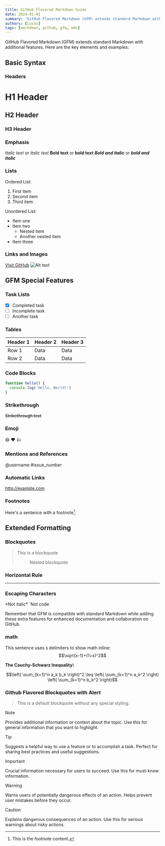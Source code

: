 ```yaml
---
title: GitHub Flavored Markdown Guide
date: 2024-01-01
summary: 'GitHub Flavored Markdown (GFM) extends standard Markdown with additional features. '
authors: [Lucas]
tags: [markdown, github, gfm, mdx]
---
```


GitHub Flavored Markdown (GFM) extends standard Markdown with additional features. Here are the key elements and examples:

## Basic Syntax

### Headers

# H1 Header

## H2 Header

### H3 Header

### Emphasis

_Italic text_ or _italic text_
**Bold text** or **bold text**
**_Bold and italic_** or **_bold and italic_**

### Lists

Ordered List:

1. First item
2. Second item
3. Third item

Unordered List:

- Item one
- Item two
  - Nested item
  - Another nested item
- Item three

### Links and Images

[Visit GitHub](https://github.com)
![Alt text](https://upload.wikimedia.org/wikipedia/commons/thumb/4/48/Markdown-mark.svg/350px-Markdown-mark.svg.png)

## GFM Special Features

### Task Lists

- [x] Completed task
- [ ] Incomplete task
- [ ] Another task

### Tables

| Header 1 | Header 2 | Header 3 |
| -------- | -------- | -------- |
| Row 1    | Data     | Data     |
| Row 2    | Data     | Data     |

### Code Blocks

```javascript
function hello() {
  console.log('Hello, World!')
}
```

### Strikethrough

~~Strikethrough text~~

### Emoji

:smile: :heart: :thumbsup:

### Mentions and References

@username
#issue_number

### Automatic Links

http://example.com

### Footnotes

Here's a sentence with a footnote[^1].

[^1]: This is the footnote content.

## Extended Formatting

### Blockquotes

> This is a blockquote
>
> > Nested blockquote

### Horizontal Rule

---

### Escaping Characters

\*Not italic\*
\`Not code\`

Remember that GFM is compatible with standard Markdown while adding these extra features for enhanced documentation and collaboration on GitHub.

### math

This sentence uses `$` delimiters to show math inline:
$$\sqrt{x-1}+(1+x)^2$$

**The Cauchy-Schwarz Inequality**\

$$\left( \sum_{k=1}^n a_k b_k \right)^2 \leq \left( \sum_{k=1}^n a_k^2 \right) \left( \sum_{k=1}^n b_k^2 \right)$$

### Github Flavored Blockquotes with Alert

> This is a default blockquote without any special styling.

> [!NOTE]
> Provides additional information or context about the topic.
> Use this for general information that you want to highlight.

> [!TIP]
> Suggests a helpful way to use a feature or to accomplish a task.
> Perfect for sharing best practices and useful suggestions.

> [!IMPORTANT]
> Crucial information necessary for users to succeed.
> Use this for must-know information.

> [!WARNING]
> Warns users of potentially dangerous effects of an action.
> Helps prevent user mistakes before they occur.

> [!CAUTION]
> Explains dangerous consequences of an action.
> Use this for serious warnings about risky actions.
